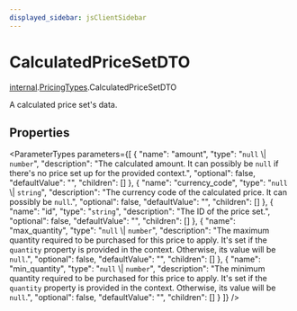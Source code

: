```yaml
---
displayed_sidebar: jsClientSidebar
---
```



# CalculatedPriceSetDTO

[internal](../../internal/modules/admin_discounts.internal.internal-1.mdx).[PricingTypes](../../internal-1/modules/admin_discounts.internal.internal-1.PricingTypes.mdx).CalculatedPriceSetDTO

A calculated price set's data.

## Properties

<ParameterTypes parameters={[
  {
    "name": "amount",
    "type": "``null`` \\| `number`",
    "description": "The calculated amount. It can possibly be `null` if there's no price set up for the provided context.",
    "optional": false,
    "defaultValue": "",
    "children": []
  },
  {
    "name": "currency_code",
    "type": "``null`` \\| `string`",
    "description": "The currency code of the calculated price. It can possibly be `null`.",
    "optional": false,
    "defaultValue": "",
    "children": []
  },
  {
    "name": "id",
    "type": "`string`",
    "description": "The ID of the price set.",
    "optional": false,
    "defaultValue": "",
    "children": []
  },
  {
    "name": "max_quantity",
    "type": "``null`` \\| `number`",
    "description": "The maximum quantity required to be purchased for this price to apply. It's set if the `quantity` property is provided in the context. Otherwise, its value will be `null`.",
    "optional": false,
    "defaultValue": "",
    "children": []
  },
  {
    "name": "min_quantity",
    "type": "``null`` \\| `number`",
    "description": "The minimum quantity required to be purchased for this price to apply. It's set if the `quantity` property is provided in the context. Otherwise, its value will be `null`.",
    "optional": false,
    "defaultValue": "",
    "children": []
  }
]} />
